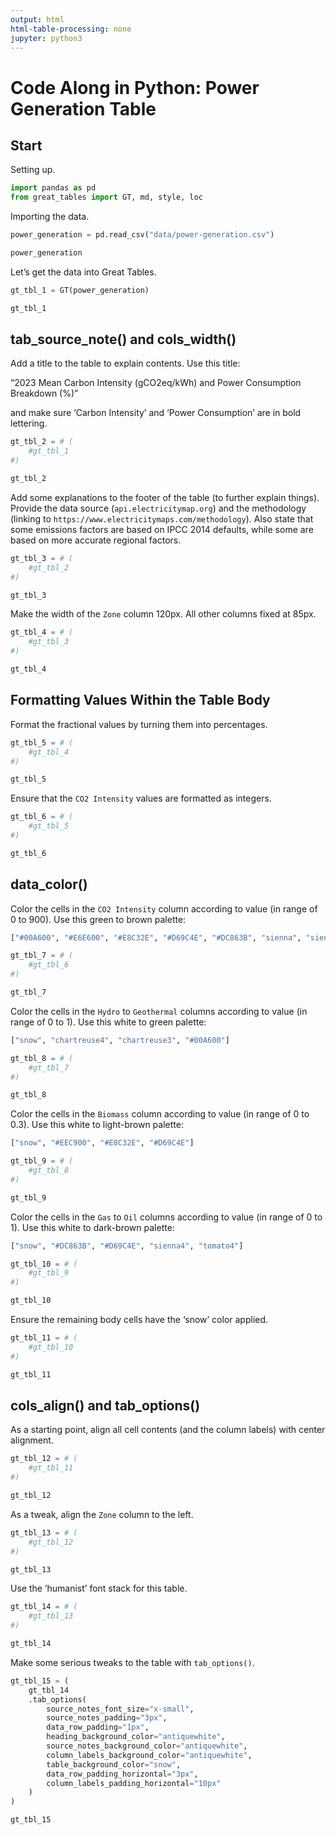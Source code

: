 ```yaml
---
output: html
html-table-processing: none
jupyter: python3
---
```


# Code Along in Python: Power Generation Table

## Start

Setting up.

```python
import pandas as pd
from great_tables import GT, md, style, loc
```

Importing the data.

```python
power_generation = pd.read_csv("data/power-generation.csv")

power_generation
```

Let's get the data into Great Tables.

```python
gt_tbl_1 = GT(power_generation)

gt_tbl_1
```

## tab_source_note() and cols_width()

Add a title to the table to explain contents. Use this title:

"2023 Mean Carbon Intensity (gCO2eq/kWh) and Power Consumption Breakdown (%)"

and make sure 'Carbon Intensity' and 'Power Consumption' are in bold lettering.

```python
gt_tbl_2 = # (
    #gt_tbl_1
#)

gt_tbl_2
```

Add some explanations to the footer of the table (to further explain things).
Provide the data source (`api.electricitymap.org`) and the methodology (linking 
to `https://www.electricitymaps.com/methodology`). Also state that some
emissions factors are based on IPCC 2014 defaults, while some are based on
more accurate regional factors.

```python
gt_tbl_3 = # (
    #gt_tbl_2
#)

gt_tbl_3
```

Make the width of the `Zone` column 120px. All other columns fixed at 85px.

```python
gt_tbl_4 = # (
    #gt_tbl_3
#)

gt_tbl_4
```

## Formatting Values Within the Table Body

Format the fractional values by turning them into percentages.

```python
gt_tbl_5 = # (
    #gt_tbl_4
#)

gt_tbl_5
```

Ensure that the `CO2 Intensity` values are formatted as integers.

```python
gt_tbl_6 = # (
    #gt_tbl_5
#)

gt_tbl_6
```

## data_color()

Color the cells in the `CO2 Intensity` column according to value (in range of 0 to 900). Use this green to brown palette:

```py
["#00A600", "#E6E600", "#E8C32E", "#D69C4E", "#DC863B", "sienna", "sienna4", "tomato4", "brown"]
```

```python
gt_tbl_7 = # (
    #gt_tbl_6
#)

gt_tbl_7
```

Color the cells in the `Hydro` to `Geothermal` columns according to value (in range of 0 to 1). Use this white to green palette:

```py
["snow", "chartreuse4", "chartreuse3", "#00A600"]
```

```python
gt_tbl_8 = # (
    #gt_tbl_7
#)

gt_tbl_8
```

Color the cells in the `Biomass` column according to value (in range of 0 to 0.3). Use this white to light-brown palette:

```py
["snow", "#EEC900", "#E8C32E", "#D69C4E"]
```

```python
gt_tbl_9 = # (
    #gt_tbl_8
#)

gt_tbl_9
```

Color the cells in the `Gas` to `Oil` columns according to value (in range of 0 to 1). Use this white to dark-brown palette:

```py
["snow", "#DC863B", "#D69C4E", "sienna4", "tomato4"]
```

```python
gt_tbl_10 = # (
    #gt_tbl_9
#)

gt_tbl_10
```

Ensure the remaining body cells have the 'snow' color applied.

```python
gt_tbl_11 = # (
    #gt_tbl_10
#)

gt_tbl_11
```

## cols_align() and tab_options()

As a starting point, align all cell contents (and the column labels) with center alignment.

```python
gt_tbl_12 = # (
    #gt_tbl_11
#)

gt_tbl_12
```

As a tweak, align the `Zone` column to the left.

```python
gt_tbl_13 = # (
    #gt_tbl_12
#)

gt_tbl_13
```

Use the 'humanist' font stack for this table.

```python
gt_tbl_14 = # (
    #gt_tbl_13
#)

gt_tbl_14
```

Make some serious tweaks to the table with `tab_options()`.

```python
gt_tbl_15 = (
    gt_tbl_14
    .tab_options(
        source_notes_font_size="x-small",
        source_notes_padding="3px",
        data_row_padding="1px",
        heading_background_color="antiquewhite",
        source_notes_background_color="antiquewhite",
        column_labels_background_color="antiquewhite",
        table_background_color="snow",
        data_row_padding_horizontal="3px",
        column_labels_padding_horizontal="10px"
    )
)

gt_tbl_15
```

